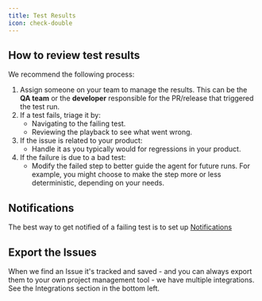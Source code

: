 ```yaml
---
title: Test Results
icon: check-double
---
```


## How to review test results

We recommend the following process:

1. Assign someone on your team to manage the results. This can be the **QA team** or the **developer** responsible for the PR/release that triggered the test run.
2. If a test fails, triage it by:
   - Navigating to the failing test.
   - Reviewing the playback to see what went wrong.
3. If the issue is related to your product:
   - Handle it as you typically would for regressions in your product.
4. If the failure is due to a bad test:
   - Modify the failed step to better guide the agent for future runs. For example, you might choose to make the step more or less deterministic, depending on your needs.

## Notifications

The best way to get notified of a failing test is to set up [Notifications](/core-concepts/notifications)

## Export the Issues

When we find an Issue it's tracked and saved - and you can always export them to your own project management tool - we have multiple integrations. See the Integrations section in the bottom left.
